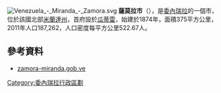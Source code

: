 [[Image:Venezuela_-_Miranda_-_Zamora.svg|right]]
'''薩莫拉市'''（{{lang-es|Municipio Zamora}}），是[[委內瑞拉|委內瑞拉]]的一個市，位於該國北部[[米蘭達州|米蘭達州]]，首府設於[[瓜蒂雷|瓜蒂雷]]，始建於1874年，面積375平方公里，2011年人口187,262，人口密度每平方公里522.67人。

==參考資料==
*[http://zamora-miranda.gob.ve/ zamora-miranda.gob.ve] {{Wayback|url=http://zamora-miranda.gob.ve/ |date=20211229041014 }} {{es icon}}

{{coord|10.4667|N|66.5333|W|type:adm2nd_source:itwiki|display=title}}

{{Venezuela-geo-stub}}
[[Category:委內瑞拉行政區劃|Category:委內瑞拉行政區劃]]